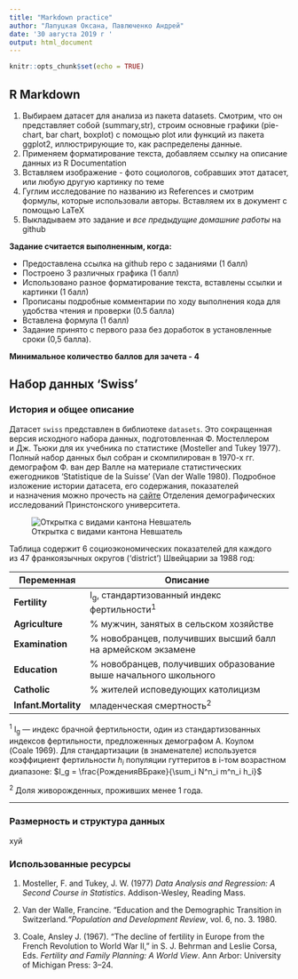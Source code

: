 ```yaml
---
title: "Markdown practice"
author: "Лапуцкая Оксана, Павлюченко Андрей"
date: '30 августа 2019 г '
output: html_document
---
```


```r
knitr::opts_chunk$set(echo = TRUE)
```

## R Markdown

1. Выбираем датасет для анализа из пакета datasets. Смотрим, что он представляет собой (summary,str), строим основные графики (pie-chart,  bar chart, boxplot) c помощью plot или функций из пакета ggplot2, иллюстрирующие то, как распределены данные. 
2. Применяем форматирование текста, добавляем ссылку на описание данных из R Documentation
3. Вставляем изображение - фото социологов, собравших этот датасет, или любую другую картинку по теме
4. Гуглим исследование по названию из References и смотрим формулы, которые использовали авторы. Вставляем их в документ с помощью LaTeX
5. Выкладываем это задание и *все предыдущие домашние работы* на github


**Задание считается выполненным, когда:**

* Предоставлена ссылка на github repo с заданиями (1 балл)
* Построено 3 различных графика (1 балл)
* Использовано разное форматирование текста, вставлены ссылки и картинки (1 балл)
* Прописаны подробные комментарии по ходу выполнения  кода для удобства чтения и проверки (0.5 балла)
* Вставлена формула (1 балл)
* Задание принято с первого раза без доработок в установленные сроки (0,5 балла).

**Минимальное количество баллов для зачета - 4**

## Набор данных ‘Swiss’

### История и общее описание

Датасет `swiss` представлен в библиотеке `datasets`. Это сокращенная версия исходного набора данных, подготовленная Ф. Мостеллером и Дж. Тьюки для их учебника по статистике (Mosteller and Tukey 1977). Полный набор данных был собран и скомпилирован в 1970-х гг. демографом Ф. ван дер Валле на материале статистических ежегодников ‘Statistique de la Suisse’ (Van der Walle 1980). Подробное изложение истории датасета, его содержания, показателей и назначения можно прочесть на [сайте](https://opr.princeton.edu/archive/pefp/switz.aspx) Отделения демографических исследований Принстонского университета.

![Открытка с видами кантона Невшатель](https://i.etsystatic.com/10063841/d/il/4fc81f/1896031970/il_340x270.1896031970_tt8r.jpg?version=0)

Таблица содержит 6 социоэкономических показателей для каждого из 47 франкоязычных округов (‘district’) Швейцарии за 1988 год:

| Переменная           	| Описание                                                        	|
|----------------------	|-----------------------------------------------------------------	|
| **Fertility**        	| I~g~, стандартизованный индекс фертильности^1^                     	|
| **Agriculture**      	| % мужчин, занятых в сельском хозяйстве                          	|
| **Examination**      	| % новобранцев, получивших высший балл на армейском экзамене     	|
| **Education**        	| % новобранцев, получивших образование выше начального школьного 	|
| **Catholic**         	| % жителей исповедующих католицизм                               	|
| **Infant.Mortality** 	| младенческая смертность^2^                                     	|

^1^ I~g~ — индекс брачной фертильности, один из стандартизованных индексов фертильности, предложенных демографом А. Коулом (Coale 1969). Для стандартизации (в знаменателе) используется коэффициент фертильности $h_i$ популяции гуттеритов в i-том возрастном диапазоне: $I_g = \frac{РожденияВБраке}{\sum_i N^n_i m^n_i h_i}$

^2^ Доля живорожденных, проживших менее 1 года.

----------------
### Размерность и структура данных

хуй

### Использованные ресурсы

1. Mosteller, F. and Tukey, J. W. (1977) *Data Analysis and Regression: A Second Course in Statistics*. Addison-Wesley, Reading Mass.

2. Van der Walle, Francine. "Education and the Demographic Transition in Switzerland.*"Population and Development Review*, vol. 6, no. 3. 1980.

3. Coale, Ansley J. (1967).  “The decline of fertility in Europe from the French Revolution to World War II,” in S. J. Behrman and Leslie Corsa, Eds. *Fertility and Family Planning: A World View*. Ann Arbor: University of Michigan Press: 3–24.